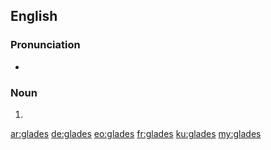{{also|Glades|glädes}}
==English==

===Pronunciation===
* {{IPA|/ɡleɪdz/|lang=en}}

===Noun===
{{head|en|noun plural form}}

# {{plural of|glade|lang=en}}

[[ar:glades]]
[[de:glades]]
[[eo:glades]]
[[fr:glades]]
[[ku:glades]]
[[my:glades]]